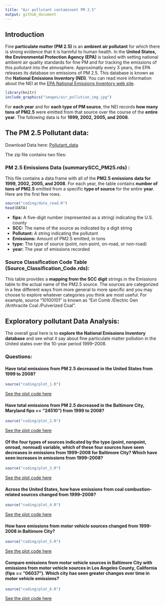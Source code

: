 ---
title: "Air pollutant contaminant PM 2.5"
output: github_document
---

## Introduction 

Fine **particulate matter (PM 2.5)** is an **ambient air pollutant** for which there is strong evidence that it is harmful to human health. In the **United States, the Environmental Protection Agency (EPA)** is tasked with setting national ambient air quality standards for fine PM and for tracking the emissions of this pollutant into the atmosphere. Approximatly every 3 years, the EPA releases its database on emissions of PM 2.5. This database is known as the **National Emissions Inventory (NEI)**. You can read more information about the NEI at the [EPA National Emissions Inventory web site](https://www.epa.gov/air-emissions-inventories/national-emissions-inventory-nei).

```{r echo=FALSE,message=FALSE, warning=FALSE,out.width="1000px"}
library(knitr)
include_graphics("images/air_pollution_img.jpg")
```

For **each year** and for **each type of PM source**, the NEI records **how many tons of PM2.5** were emitted from that source over the course of the **entire year**. The following data is for **1999, 2002, 2005, and 2008**.

## The PM 2.5 Pollutant data:

Download Data here: [Pollutant_data](https://d396qusza40orc.cloudfront.net/exdata%2Fdata%2FNEI_data.zip)

The zip file contains two files:

### PM 2.5 Emissions Data (summarySCC_PM25.rds) :

This file contains a data frame with all of the **PM2.5 emissions data for 1999, 2002, 2005, and 2008**. For each year, the table contains **number of tons of PM2.5** emitted from a specific **type of source** for the entire **year**. Here are the first few rows.

```{r,echo=FALSE,warning=FALSE,message=FALSE}
source("coding/data_read.R")
head(DATA)
```

* **fips:** A five-digit number (represented as a string) indicating the U.S. county
* **SCC:** The name of the source as indicated by a digit string 
* **Pollutant:** A string indicating the pollutant
* **Emissions:** Amount of PM2.5 emitted, in tons
* **type:** The type of source (point, non-point, on-road, or non-road)
* **year:** The year of emissions recorded

### Source Classification Code Table (Source_Classification_Code.rds):

This table provides a **mapping from the SCC digit** strings in the Emissions table to the actual name of the PM2.5 source. The sources are categorized in a few different ways from more general to more specific and you may choose to explore whatever categories you think are most useful. For example, source “10100101” is known as “Ext Comb /Electric Gen /Anthracite Coal /Pulverized Coal”.

## Exploratory pollutant Data Analysis:

The overall goal here is to **explore the National Emissions Inventory database** and see what it say about fine particulate matter pollution in the United states over the 10-year period 1999–2008.

### Questions:

#### Have total emissions from PM 2.5 decreased in the United States from 1999 to 2008? 

```{r,echo=FALSE,warning=FALSE,message=FALSE}
source("coding/plot_1.R")
```

[See the plot code here](XXXXXX)

#### Have total emissions from PM 2.5 decreased in the Baltimore City, Maryland fips == "24510") from 1999 to 2008? 

```{r,echo=FALSE,warning=FALSE,message=FALSE}
source("coding/plot_2.R")
```

[See the plot code here](XXXXXX)

#### Of the four types of sources indicated by the type (point, nonpoint, onroad, nonroad) variable, which of these four sources have seen decreases in emissions from 1999–2008 for Baltimore City? Which have seen increases in emissions from 1999–2008? 

```{r,echo=FALSE,warning=FALSE,message=FALSE}
source("coding/plot_3.R")
```

[See the plot code here](XXXXXX)

#### Across the United States, how have emissions from coal combustion-related sources changed from 1999–2008?

```{r,echo=FALSE,warning=FALSE,message=FALSE}
source("coding/plot_4.R")
```

[See the plot code here](XXXXXX)

#### How have emissions from motor vehicle sources changed from 1999-2008 in Baltimore City?

```{r,echo=FALSE,warning=FALSE,message=FALSE}
source("coding/plot_5.R")
```

[See the plot code here](XXXXXX)

#### Compare emissions from motor vehicle sources in Baltimore City with emissions from motor vehicle sources in Los Angeles County, California (fips == "06037"). Which city has seen greater changes over time in motor vehicle emissions?

```{r,echo=FALSE,warning=FALSE,message=FALSE}
source("coding/plot_6.R")
```

[See the plot code here](XXXXXX)
